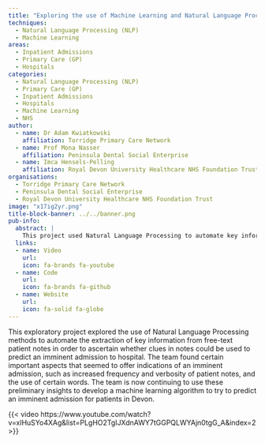 ```yaml
---
title: "Exploring the use of Machine Learning and Natural Language Processing to teach a machine to predict whether a patient is likely to be imminently admitted to hospital based on GP data and clues in GP notes"
techniques:
  - Natural Language Processing (NLP)
  - Machine Learning
areas:
  - Inpatient Admissions
  - Primary Care (GP)
  - Hospitals
categories:
  - Natural Language Processing (NLP)
  - Primary Care (GP)
  - Inpatient Admissions
  - Hospitals
  - Machine Learning
  - NHS
author:
  - name: Dr Adam Kwiatkowski
    affiliation: Torridge Primary Care Network
  - name: Prof Mona Nasser
    affiliation: Peninsula Dental Social Enterprise
  - name: Imca Hensels-Pelling
    affiliation: Royal Devon University Healthcare NHS Foundation Trust
organisations:
  - Torridge Primary Care Network
  - Peninsula Dental Social Enterprise
  - Royal Devon University Healthcare NHS Foundation Trust
image: "x17ig2yr.png"
title-block-banner: ../../banner.png
pub-info:
  abstract: |
    This project used Natural Language Processing to automate key information extraction from patient notes, aiming to predict imminent hospital admissions. Findings included indicators like increased note frequency, verbosity, and specific words.
  links:
  - name: Video
    url:
    icon: fa-brands fa-youtube
  - name: Code
    url:
    icon: fa-brands fa-github
  - name: Website
    url:
    icon: fa-solid fa-globe
---
```


This exploratory project explored the use of Natural Language Processing methods to automate the extraction of key information from free-text patient notes in order to ascertain whether clues in notes could be used to predict an imminent admission to hospital. The team found certain important aspects that seemed to offer indications of an imminent admission, such as increased frequency and verbosity of patient notes, and the use of certain words. The team is now continuing to use these preliminary insights to develop a machine learning algorithm to try to predict an imminent admission for patients in Devon.

{{< video https://www.youtube.com/watch?v=xlHuSYo4XAg&list=PLgHO2TgIJXdnAWY7tGGPQLWYAjn0tgG_A&index=2 >}}
